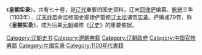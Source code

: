 《'''皇朝实录'''》，共有七十卷，是[[辽代|辽代]]重要的国史资料，辽末[[耶律俨|耶律俨]]编纂。[[乾统|乾统]]三年（1103年），辽[[天祚帝|天祚帝]]命监修国史耶律俨纂修[[辽太祖|辽太祖]]诸帝[[实录|实录]]。俨撰成70卷，称《'''皇朝实录'''》，成为后来[[元朝|元朝]]编修《[[辽史|辽史]]》的重要依据。

{{史書小作品}}

[[Category:辽朝史书|Category:辽朝史书]]
[[Category:遼朝典籍|Category:遼朝典籍]]
[[Category:辽朝政府|Category:辽朝政府]]
[[Category:中国官修典籍|Category:中国官修典籍]]
[[Category:中国实录|Category:中国实录]]
[[Category:1100年代書籍|Category:1100年代書籍]]